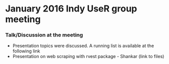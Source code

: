# January 2016 Indy UseR group meeting

### Talk/Discussion at the meeting

* Presentation topics were discussed. A running list is available at the following link
* Presentation on web scraping with rvest package - Shankar (link to files)

    

